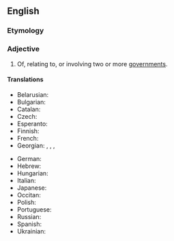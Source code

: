 ==English==

===Etymology===
{{prefix|en|inter|governmental}}

===Adjective===
{{en-adj|-}}

# Of, relating to, or involving two or more [[government]]s.

====Translations====
{{trans-top|of, relating to, or involving two or more governments}}
* Belarusian: {{t|be|міжура́давы}}
* Bulgarian: {{t|bg|междуправи́телствен}}
* Catalan: {{t|ca|intergovernamental}}
* Czech: {{t|cs|mezivládní}}
* Esperanto: {{t|eo|interregistara}}
* Finnish: {{t|fi|hallitustenvälinen}}
* French: {{t+|fr|intergouvernemental}}
* Georgian: {{t|ka|მთავრობათაშორისი}}, {{t|ka|მთავრობათაშორისო}}, {{t|ka|მთავრობათშორისი}} {{qualifier|alternative form}}, {{t|ka|მთავრობათშორისო}} {{qualifier|alternative form}}
{{trans-mid}}
* German: {{t|de|zwischenstaatlich}}
* Hebrew: {{t|he|בֵּין־מֶמְשַׁלְתִּי|tr=beyn-memshaltí}}
* Hungarian: {{t|hu|kormányközi}}
* Italian: {{t+|it|intergovernativo}}
* Japanese: {{t|ja|[[政府間]]|tr=せいふかん, seifukan}}
* Occitan: {{t|oc|intergovernamental}}
* Polish: {{t|pl|międzyrządowy}}
* Portuguese: {{t|pt|intergovernamental}}
* Russian: {{t+|ru|межправи́тельственный}}
* Spanish: {{t|es|intergubernamental}}
* Ukrainian: {{t|uk|міжурядо́вий}}
{{trans-bottom}}